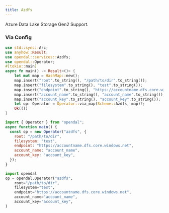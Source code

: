 ```yaml
---
title: Azdfs
---
```


Azure Data Lake Storage Gen2 Support.


<Docs components={props.components} />


### Via Config


<Tabs>
  <TabItem value="rust" label="Rust" default>

```rust
use std::sync::Arc;
use anyhow::Result;
use opendal::services::Azdfs;
use opendal::Operator;
#[tokio::main]
async fn main() -> Result<()> {
    let mut map = HashMap::new();
    map.insert("root".to_string(), "/path/to/dir".to_string());
    map.insert("filesystem".to_string(), "test".to_string());
    map.insert("endpoint".to_string(), "https://accountname.dfs.core.windows.net".to_string());
    map.insert("account_name".to_string(), "account_name".to_string());
    map.insert("account_key".to_string(), "account_key".to_string());
    let op: Operator = Operator::via_map(Scheme::Azdfs, map)?;
    Ok(())
}
```

  </TabItem>
  <TabItem value="node.js" label="Node.js">

```javascript
import { Operator } from "opendal";
async function main() {
  const op = new Operator("azdfs", {
    root: "/path/to/dir",
    filesystem: "test",
    endpoint: "https://accountname.dfs.core.windows.net",
    account_name: "account_name",
    account_key: "account_key",
  });
}
```

  </TabItem>
  <TabItem value="python" label="Python">

```python
import opendal
op = opendal.Operator("azdfs",
    root="/path/to/dir",
    filesystem="test",
    endpoint="https://accountname.dfs.core.windows.net",
    account_name="account_name",
    account_key="account_key",
)
```

  </TabItem>
</Tabs>
